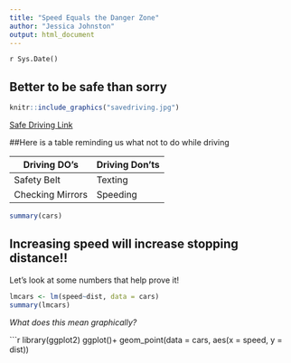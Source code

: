```yaml
---
title: "Speed Equals the Danger Zone"
author: "Jessica Johnston"
output: html_document
---
```

`r Sys.Date()`

## Better to be safe than sorry

```r
knitr::include_graphics("savedriving.jpg")
```
 [Safe Driving Link](https://img.haikudeck.com/mg/oJTyLO30RX_1395860397325.jpg)

##Here is a table reminding us what not to do while driving 

Driving DO's  | Driving Don'ts 
------------- | -------------
Safety Belt   | Texting
Checking Mirrors  | Speeding 


```r
summary(cars)
```

## Increasing speed will increase stopping distance!!

Let's look at some numbers that help prove it!

```r
lmcars <- lm(speed~dist, data = cars)
summary(lmcars)
```

*What does this mean graphically?*


```r
library(ggplot2)
ggplot()+
  geom_point(data = cars, aes(x = speed, y = dist))